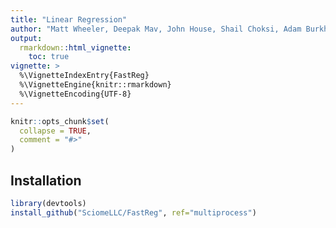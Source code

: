 ```yaml
---
title: "Linear Regression"
author: "Matt Wheeler, Deepak Mav, John House, Shail Choksi, Adam Burkholder"
output: 
  rmarkdown::html_vignette:
    toc: true
vignette: >
  %\VignetteIndexEntry{FastReg}
  %\VignetteEngine{knitr::rmarkdown}
  %\VignetteEncoding{UTF-8}
---
```



```r
knitr::opts_chunk$set(
  collapse = TRUE,
  comment = "#>"
)
```
## Installation
```r
library(devtools)
install_github("SciomeLLC/FastReg", ref="multiprocess")
```
